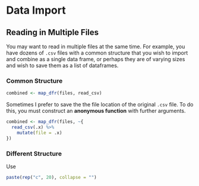 # Data Import

## Reading in Multiple Files

You may want to read in multiple files at the same time. For example, you have dozens of `.csv` files with a common structure that you wish to import and combine as a single data frame, or perhaps they are of varying sizes and wish to save them as a list of dataframes. 

### Common Structure

```r
combined <- map_dfr(files, read_csv)
```

Sometimes I prefer to save the the file location of the original `.csv` file. To do this, you must construct an **anonymous function** with further arguments.

```r
combined <- map_dfr(files, ~{
  read_csv(.x) %>%
    mutate(file = .x)
})
```

### Different Structure

Use 

```r
paste(rep("c", 20), collapse = "")
```

